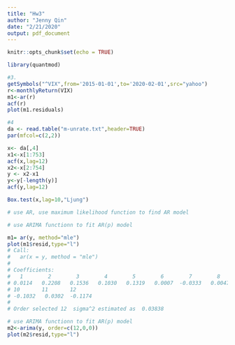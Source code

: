 ```yaml
---
title: "Hw3"
author: "Jenny Qin"
date: "2/21/2020"
output: pdf_document
---
```


```r
knitr::opts_chunk$set(echo = TRUE)
```

```r
library(quantmod)

#3.
getSymbols("^VIX",from='2015-01-01',to='2020-02-01',src="yahoo")
r<-monthlyReturn(VIX)
m1<-ar(r)
acf(r)
plot(m1.residuals)

```

```r
#4
da <- read.table("m-unrate.txt",header=TRUE)
par(mfcol=c(2,2))

x<- da[,4]
x1<-x[1:753]
acf(x,lag=12)
x2<-x[2:754]
y <- x2-x1
y<-y[-length(y)]
acf(y,lag=12)

Box.test(x,lag=10,"Ljung")

# use AR, use maximum likelihood function to find AR model

# use ARIMA functionn to fit AR(p) model

m1= ar(y, method="mle")
plot(m1$resid,type="l")
# Call:
#   ar(x = y, method = "mle")
# 
# Coefficients:
#   1        2        3        4        5        6        7        8        9  
# 0.0114   0.2208   0.1536   0.1030   0.1319   0.0007  -0.0333   0.0047  -0.0056  
# 10       11       12  
# -0.1032   0.0302  -0.1174  
# 
# Order selected 12  sigma^2 estimated as  0.03838

# use ARIMA functionn to fit AR(p) model
m2<-arima(y, order=c(12,0,0))
plot(m2$resid,type="l")

```


